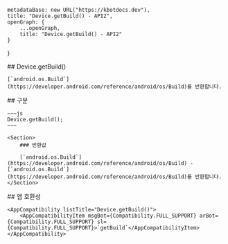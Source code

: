
    metadataBase: new URL("https://kbotdocs.dev"),
    title: "Device.getBuild() - API2",
    openGraph: {
        ...openGraph,
        title: "Device.getBuild() - API2"
    }
}

<Section>
    ## Device.getBuild()

    [`android.os.Build`](https://developer.android.com/reference/android/os/Build)를 반환합니다.
</Section>
<Section>
    ## 구문

    ~~~js
    Device.getBuild();
    ~~~

    <Section>
        ### 반환값

        [`android.os.Build`](https://developer.android.com/reference/android/os/Build) - [`android.os.Build`](https://developer.android.com/reference/android/os/Build)를 반환합니다.
    </Section>
</Section>
<Section>
    ## 앱 호환성

    <AppCompatibility listTitle="Device.getBuild()">
        <AppCompatibilityItem msgBot={Compatibility.FULL_SUPPORT} arBot={Compatibility.FULL_SUPPORT} sl={Compatibility.FULL_SUPPORT}>`getBuild`</AppCompatibilityItem>
    </AppCompatibility>
</Section>